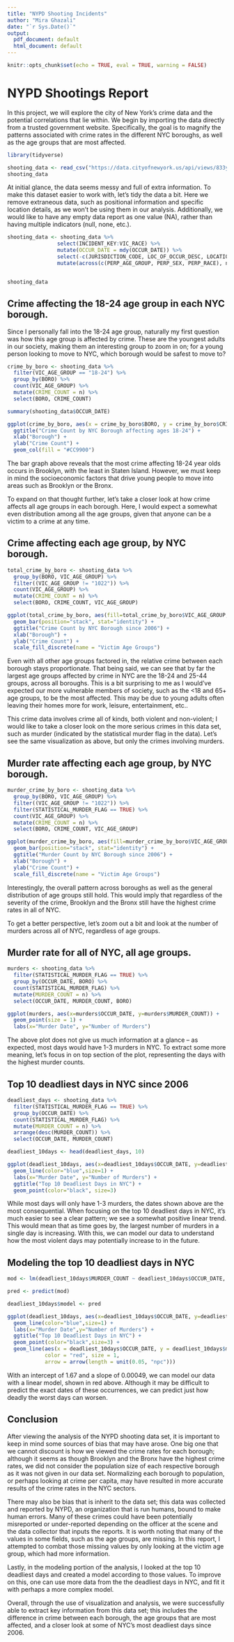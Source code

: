 ```yaml
---
title: "NYPD Shooting Incidents"
author: "Mira Ghazali"
date: "`r Sys.Date()`"
output:
  pdf_document: default
  html_document: default
---
```


```r
knitr::opts_chunk$set(echo = TRUE, eval = TRUE, warning = FALSE)
```

# NYPD Shootings Report


In this project, we will explore the city of New York's crime data and the potential correlations that lie within. We begin by importing the data directly from a trusted government website. Specifically, the goal is to magnify the patterns associated with crime rates in the different NYC boroughs, as well as the age groups that are most affected.


```r
library(tidyverse)

shooting_data <- read_csv("https://data.cityofnewyork.us/api/views/833y-fsy8/rows.csv?accessType=DOWNLOAD")
shooting_data
```

At initial glance, the data seems messy and full of extra information. To make this dataset easier to work with, let's tidy the data a bit. Here we remove extraneous data, such as positional information and specific location details, as we won't be using them in our analysis. Additionally, we would like to have any empty data report as one value (NA), rather than having multiple indicators (null, none, etc.). 

```r
shooting_data <- shooting_data %>% 
                select(INCIDENT_KEY:VIC_RACE) %>%
                mutate(OCCUR_DATE = mdy(OCCUR_DATE)) %>%
                select(-c(JURISDICTION_CODE, LOC_OF_OCCUR_DESC, LOCATION_DESC, LOC_CLASSFCTN_DESC)) %>%
                mutate(across(c(PERP_AGE_GROUP, PERP_SEX, PERP_RACE), na_if, "(null)"))


shooting_data

```

##  Crime affecting the 18-24 age group in each NYC borough. 

Since I personally fall into the 18-24 age group, naturally my first question was how this age group is affected by crime. These are the youngest adults in our society, making them an interesting group to zoom in on; for a young person looking to move to NYC, which borough would be safest to move to? 

```r

crime_by_boro <- shooting_data %>% 
  filter(VIC_AGE_GROUP == "18-24") %>%
  group_by(BORO) %>%
  count(VIC_AGE_GROUP) %>%
  mutate(CRIME_COUNT = n) %>%
  select(BORO, CRIME_COUNT) 

summary(shooting_data$OCCUR_DATE)

ggplot(crime_by_boro, aes(x = crime_by_boro$BORO, y = crime_by_boro$CRIME_COUNT)) + 
  ggtitle("Crime Count by NYC Borough affecting ages 18-24") + 
  xlab("Borough") + 
  ylab("Crime Count") + 
  geom_col(fill = "#CC9900")


```
The bar graph above reveals that the most crime affecting 18-24 year olds occurs in Brooklyn, with the least in Staten Island. However, we must keep in mind the socioeconomic factors that drive young people to move into areas such as Brooklyn or the Bronx. 

To expand on that thought further, let's take a closer look at how crime affects all age groups in each borough. Here, I would expect a somewhat even distribution among all the age groups, given that anyone can be a victim to a crime at any time. 

## Crime affecting each age group, by NYC borough. 

```r

total_crime_by_boro <- shooting_data %>% 
  group_by(BORO, VIC_AGE_GROUP) %>%
  filter((VIC_AGE_GROUP != "1022")) %>%
  count(VIC_AGE_GROUP) %>%
  mutate(CRIME_COUNT = n) %>%
  select(BORO, CRIME_COUNT, VIC_AGE_GROUP) 

ggplot(total_crime_by_boro, aes(fill=total_crime_by_boro$VIC_AGE_GROUP, y=total_crime_by_boro$CRIME_COUNT, x= total_crime_by_boro$BORO)) + 
  geom_bar(position="stack", stat="identity") + 
  ggtitle("Crime Count by NYC Borough since 2006") + 
  xlab("Borough") + 
  ylab("Crime Count") + 
  scale_fill_discrete(name = "Victim Age Groups")


```
Even with all other age groups factored in, the relative crime between each borough stays proportionate. That being said, we can see that by far the largest age groups affected by crime in NYC are the 18-24 and 25-44 groups, across all boroughs. This is a bit surprising to me as I would've expected our more vulnerable members of society, such as the <18 and 65+ age groups, to be the most affected. This may be due to young adults often leaving their homes more for work, leisure, entertainment, etc..

This crime data involves crime all of kinds, both violent and non-violent; I would like to take a closer look on the more serious crimes in this data set, such as murder (indicated by the statistical murder flag in the data). Let's see the same visualization as above, but only the crimes involving murders. 



## **Murder** rate affecting each age group, by NYC borough. 

```r

murder_crime_by_boro <- shooting_data %>% 
  group_by(BORO, VIC_AGE_GROUP) %>%
  filter((VIC_AGE_GROUP != "1022")) %>%
  filter(STATISTICAL_MURDER_FLAG == TRUE) %>%
  count(VIC_AGE_GROUP) %>%
  mutate(CRIME_COUNT = n) %>%
  select(BORO, CRIME_COUNT, VIC_AGE_GROUP) 

ggplot(murder_crime_by_boro, aes(fill=murder_crime_by_boro$VIC_AGE_GROUP, y=murder_crime_by_boro$CRIME_COUNT, x= murder_crime_by_boro$BORO)) + 
  geom_bar(position="stack", stat="identity") + 
  ggtitle("Murder Count by NYC Borough since 2006") + 
  xlab("Borough") + 
  ylab("Crime Count") + 
  scale_fill_discrete(name = "Victim Age Groups")

```
Interestingly, the overall pattern across boroughs as well as the general distribution of age groups still hold. This would imply that regardless of the severity of the crime, Brooklyn and the Bronx still have the highest crime rates in all of NYC. 

To get a better perspective, let's zoom out a bit and look at the number of murders across all of NYC, regardless of age groups. 

## Murder rate for all of NYC, all age groups. 

```r

murders <- shooting_data %>%
  filter(STATISTICAL_MURDER_FLAG == TRUE) %>%
  group_by(OCCUR_DATE, BORO) %>%
  count(STATISTICAL_MURDER_FLAG) %>%
  mutate(MURDER_COUNT = n) %>%
  select(OCCUR_DATE, MURDER_COUNT, BORO)

ggplot(murders, aes(x=murders$OCCUR_DATE, y=murders$MURDER_COUNT)) + 
  geom_point(size = 1) + 
  labs(x="Murder Date", y="Number of Murders")


```

The above plot does not give us much information at a glance -- as expected, most days would have 1-3 murders in NYC. To extract some more meaning, let's focus in on top section of the plot, representing the days with the highest murder counts. 

## Top 10 deadliest days in NYC since 2006


```r
deadliest_days <- shooting_data %>%
  filter(STATISTICAL_MURDER_FLAG == TRUE) %>%
  group_by(OCCUR_DATE) %>%
  count(STATISTICAL_MURDER_FLAG) %>%
  mutate(MURDER_COUNT = n) %>%
  arrange(desc(MURDER_COUNT)) %>%
  select(OCCUR_DATE, MURDER_COUNT) 

deadliest_10days <- head(deadliest_days, 10)

ggplot(deadliest_10days, aes(x=deadliest_10days$OCCUR_DATE, y=deadliest_10days$MURDER_COUNT)) + 
  geom_line(color="blue",size=1) + 
  labs(x="Murder Date", y="Number of Murders") + 
  ggtitle("Top 10 Deadliest Days in NYC") + 
  geom_point(color="black", size=3)

```

While most days will only have 1-3 murders, the dates shown above are the most consequential. When focusing on the top 10 deadliest days in NYC, it's much easier to see a clear pattern; we see a somewhat positive linear trend. This would mean that as time goes by, the largest number of murders in a single day is increasing. With this, we can model our data to understand how the most violent days may potentially increase to in the future.


## Modeling the top 10 deadliest days in NYC

```r
mod <- lm(deadliest_10days$MURDER_COUNT ~ deadliest_10days$OCCUR_DATE, data = deadliest_10days)

pred <- predict(mod)

deadliest_10days$model <- pred

ggplot(deadliest_10days, aes(x=deadliest_10days$OCCUR_DATE, y=deadliest_10days$MURDER_COUNT)) + 
  geom_line(color="blue",size=1) + 
  labs(x="Murder Date",y="Number of Murders") + 
  ggtitle("Top 10 Deadliest Days in NYC") + 
  geom_point(color="black",size=3) + 
  geom_line(aes(x = deadliest_10days$OCCUR_DATE, y = deadliest_10days$model), 
            color = "red", size = 1, 
            arrow = arrow(length = unit(0.05, "npc")))

```

With an intercept of 1.67 and a slope of 0.00049, we can model our data with a linear model, shown in red above. Although it may be difficult to predict the exact dates of these occurrences, we can predict just how deadly the worst days can worsen.  

## Conclusion

After viewing the analysis of the NYPD shooting data set, it is important to keep in mind some sources of bias that may have arose. One big one that we cannot discount is how we viewed the crime rates for each borough; although it seems as though Brooklyn and the Bronx have the highest crime rates, we did not consider the population size of each respective borough as it was not given in our data set. Normalizing each borough to population, or perhaps looking at crime per capita, may have resulted in more accurate results of the crime rates in the NYC sectors. 

There may also be bias that is inherit to the data set; this data was collected and reported by NYPD, an organization that is run humans, bound to make human errors. Many of these crimes could have been potentially misreported or under-reported depending on the officer at the scene and the data collector that inputs the reports. It is worth noting that many of the values in some fields, such as the age groups, are missing. In this report, I attempted to combat those missing values by only looking at the victim age group, which had more information. 

Lastly, in the modeling portion of the analysis, I looked at the top 10 deadliest days and created a model according to those values. To improve on this, one can use more data from the the deadliest days in NYC, and fit it with perhaps a more complex model.

Overall, through the use of visualization and analysis, we were successfully able to extract key information from this data set; this includes the difference in crime between each borough, the age groups that are most affected, and a closer look at some of NYC's most deadliest days since 2006. 




